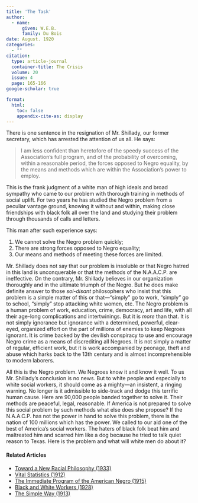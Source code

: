 ```yaml
---
title: 'The Task'
author:
  - name:
      given: W.E.B.
      family: Du Bois
date: August. 1920
categories: 
  - ""
citation: 
  type: article-journal
  container-title: The Crisis
  volume: 20
  issue: 4
  page: 165-166
google-scholar: true

format:
  html:
    toc: false
    appendix-cite-as: display
---
```



There is one sentence in the resignation of Mr. Shillady, our former secretary, which has arrested the attention of us all. He says:

> I am less confident than heretofore of the speedy success of the Association's full program, and of the probability of overcoming, within a reasonable period, the forces opposed to Negro equality, by the means and methods which are within the Association's power to employ.

This is the frank judgment of a white man of high ideals and broad sympathy who came to our problem with thorough training in methods of social uplift. For two years he has studied the Negro problem from a peculiar vantage ground, knowing it without and within, making close friendships with black folk all over the land and studying their problem through thousands of calls and letters.

This man after such experience says:

1. We cannot solve the Negro problem quickly;
2. There are strong forces opposed to Negro equality;
3. Our means and methods of meeting these forces are limited.

Mr. Shillady does not say that our problem is insoluble or that Negro hatred in this land is unconquerable or that the methods of the N.A.A.C.P. are ineffective. On the contrary, Mr. Shillady believes in our organization thoroughly and in the ultimate triumph of the Negro. But he does make definite answer to those *soi-disant* philosophers who insist that this problem is a simple matter of this or that---"simply" go to work, "simply" go to school, "simply" stop attacking white women, etc. The Negro problem is a human problem of work, education, crime, democracy, art and life, with all their age-long complications and intertwinings. But it is *more* than that. It is not simply ignorance but ignorance with a determined, powerful, clear-eyed, organized effort on the part of millions of enemies to keep Negroes ignorant. It is crime backed by the devilish conspiracy to use and encourage Negro crime as a means of discrediting all Negroes. It is not simply a matter of regular, efficient work, but it is work accompanied by peonage, theft and abuse which harks back to the 13th century and is almost incomprehensible to modern laborers.

All this is the Negro problem. We Negroes know it and know it well. To us Mr. Shillady's conclusion is no news. But to white people and especially to white social workers, it should come as a mighty—an insistent, a ringing warning. No longer is it admissible to side-track and dodge this terrific human cause. Here are 90,000 people banded together to solve it. Their methods are peaceful, legal, reasonable. If America is not prepared to solve this social problem by such methods what else does she propose? If the N.A.A.C.P. has not the power in hand to solve this problem, there is the nation of 100 millions which has the power. We called to our aid one of the best of America's social workers. The haters of black folk beat him and maltreated him and scarred him like a dog because he tried to talk quiet reason to Texas. Here is the problem and what will white men do about it?

<!-- Similar articles start here -->
<div  class="clear-wrap"></div>

#### Related Articles

* [Toward a New Racial Philosophy (1933)](/Volumes/40/01/toward_a_new_racial_philosophy.html)
* [Vital Statistics (1912)](/Volumes/04/06/vital_statistics.html)
* [The Immediate Program of the  American Negro (1915)](/Volumes/09/06/immediate_program.html)
* [Black and White Workers (1928)](/Volumes/35/03/black_and_white_workers.html)
* [The Simple Way (1913)](/Volumes/07/01/simple_way.html)

<!-- Similar articles end here -->
